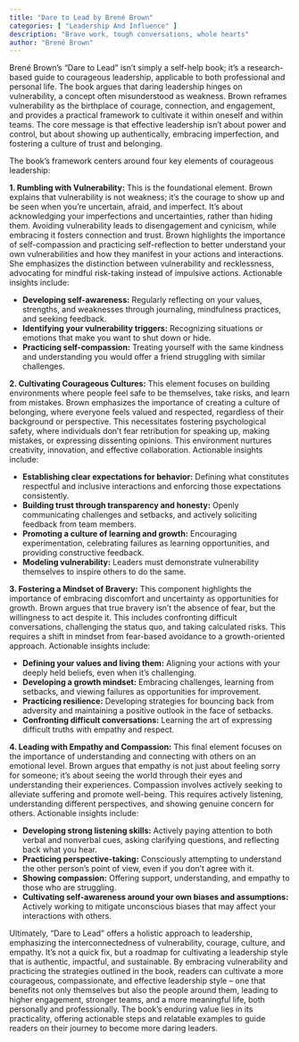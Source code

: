 ```yaml
---
title: "Dare to Lead by Brené Brown"
categories: [ "Leadership And Influence" ]
description: "Brave work, tough conversations, whole hearts"
author: "Brené Brown"
---
```

Brené Brown's "Dare to Lead" isn't simply a self-help book; it's a research-based guide to courageous leadership, applicable to both professional and personal life.  The book argues that daring leadership hinges on vulnerability, a concept often misunderstood as weakness. Brown reframes vulnerability as the birthplace of courage, connection, and engagement, and provides a practical framework to cultivate it within oneself and within teams.  The core message is that effective leadership isn't about power and control, but about showing up authentically, embracing imperfection, and fostering a culture of trust and belonging.

The book's framework centers around four key elements of courageous leadership:

**1. Rumbling with Vulnerability:** This is the foundational element. Brown explains that vulnerability is not weakness; it's the courage to show up and be seen when you're uncertain, afraid, and imperfect. It's about acknowledging your imperfections and uncertainties, rather than hiding them.  Avoiding vulnerability leads to disengagement and cynicism, while embracing it fosters connection and trust.  Brown highlights the importance of self-compassion and practicing self-reflection to better understand your own vulnerabilities and how they manifest in your actions and interactions.  She emphasizes the distinction between vulnerability and recklessness, advocating for mindful risk-taking instead of impulsive actions.  Actionable insights include:

* **Developing self-awareness:** Regularly reflecting on your values, strengths, and weaknesses through journaling, mindfulness practices, and seeking feedback.
* **Identifying your vulnerability triggers:** Recognizing situations or emotions that make you want to shut down or hide.
* **Practicing self-compassion:** Treating yourself with the same kindness and understanding you would offer a friend struggling with similar challenges.

**2.  Cultivating Courageous Cultures:**  This element focuses on building environments where people feel safe to be themselves, take risks, and learn from mistakes.  Brown emphasizes the importance of creating a culture of belonging, where everyone feels valued and respected, regardless of their background or perspective. This necessitates fostering psychological safety, where individuals don't fear retribution for speaking up, making mistakes, or expressing dissenting opinions. This environment nurtures creativity, innovation, and effective collaboration.  Actionable insights include:

* **Establishing clear expectations for behavior:** Defining what constitutes respectful and inclusive interactions and enforcing those expectations consistently.
* **Building trust through transparency and honesty:** Openly communicating challenges and setbacks, and actively soliciting feedback from team members.
* **Promoting a culture of learning and growth:** Encouraging experimentation, celebrating failures as learning opportunities, and providing constructive feedback.
* **Modeling vulnerability:** Leaders must demonstrate vulnerability themselves to inspire others to do the same.

**3.  Fostering a Mindset of Bravery:** This component highlights the importance of embracing discomfort and uncertainty as opportunities for growth.  Brown argues that true bravery isn't the absence of fear, but the willingness to act despite it. This includes confronting difficult conversations, challenging the status quo, and taking calculated risks.  This requires a shift in mindset from fear-based avoidance to a growth-oriented approach.  Actionable insights include:

* **Defining your values and living them:** Aligning your actions with your deeply held beliefs, even when it’s challenging.
* **Developing a growth mindset:** Embracing challenges, learning from setbacks, and viewing failures as opportunities for improvement.
* **Practicing resilience:** Developing strategies for bouncing back from adversity and maintaining a positive outlook in the face of setbacks.
* **Confronting difficult conversations:**  Learning the art of expressing difficult truths with empathy and respect.

**4.  Leading with Empathy and Compassion:** This final element focuses on the importance of understanding and connecting with others on an emotional level.  Brown argues that empathy is not just about feeling sorry for someone; it’s about seeing the world through their eyes and understanding their experiences.  Compassion involves actively seeking to alleviate suffering and promote well-being. This requires actively listening, understanding different perspectives, and showing genuine concern for others. Actionable insights include:

* **Developing strong listening skills:**  Actively paying attention to both verbal and nonverbal cues, asking clarifying questions, and reflecting back what you hear.
* **Practicing perspective-taking:**  Consciously attempting to understand the other person's point of view, even if you don't agree with it.
* **Showing compassion:**  Offering support, understanding, and empathy to those who are struggling.
* **Cultivating self-awareness around your own biases and assumptions:**  Actively working to mitigate unconscious biases that may affect your interactions with others.


Ultimately, "Dare to Lead" offers a holistic approach to leadership, emphasizing the interconnectedness of vulnerability, courage, culture, and empathy.  It's not a quick fix, but a roadmap for cultivating a leadership style that is authentic, impactful, and sustainable. By embracing vulnerability and practicing the strategies outlined in the book, readers can cultivate a more courageous, compassionate, and effective leadership style – one that benefits not only themselves but also the people around them, leading to higher engagement, stronger teams, and a more meaningful life, both personally and professionally.  The book's enduring value lies in its practicality, offering actionable steps and relatable examples to guide readers on their journey to become more daring leaders.

